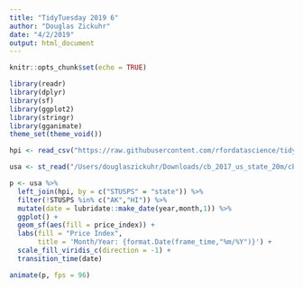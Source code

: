 ```yaml
---
title: "TidyTuesday 2019 6"
author: "Douglas Zickuhr"
date: "4/2/2019"
output: html_document
---
```


```r
knitr::opts_chunk$set(echo = TRUE)
```


```r
library(readr)
library(dplyr)
library(sf)
library(ggplot2)
library(stringr)
library(gganimate)
theme_set(theme_void())
```


```r
hpi <- read_csv("https://raw.githubusercontent.com/rfordatascience/tidytuesday/master/data/2019/2019-02-05/state_hpi.csv")
```

```r
usa <- st_read("/Users/douglaszickuhr/Downloads/cb_2017_us_state_20m/cb_2017_us_state_20m.shp")
```

```r
p <- usa %>% 
  left_join(hpi, by = c("STUSPS" = "state")) %>%
  filter(!STUSPS %in% c("AK","HI")) %>%
  mutate(date = lubridate::make_date(year,month,1)) %>%
  ggplot() + 
  geom_sf(aes(fill = price_index)) + 
  labs(fill = "Price Index",
       title = 'Month/Year: {format.Date(frame_time,"%m/%Y")}') +
  scale_fill_viridis_c(direction = -1) +
  transition_time(date)

animate(p, fps = 96)
```

